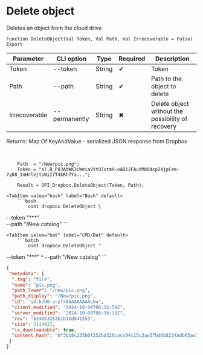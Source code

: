 ﻿---
sidebar_position: 7
---


# Delete object
 Deletes an object from the cloud drive



`Function DeleteObject(Val Token, Val Path, Val Irrecoverable = False) Export`

  | Parameter | CLI option | Type | Required | Description |
  |-|-|-|-|-|
  | Token | --token | String | &#x2714; | Token |
  | Path | --path | String | &#x2714; | Path to the object to delete |
  | Irrecoverable | --permanently | String | &#x2716; | Delete object without the possibility of recovery |

  
  Returns:  Map Of KeyAndValue - serialized JSON response from Dropbox

<br/>




```bsl title="1C:Enterprise/OneScript code example"
    Path  = "/New/pic.png";
    Token = "sl.B_P83AtWK3iWmiaVVtO7xtmH-oAB1JFAuYM0O4cp24jpCem-7yD8_3nHrlvjtoWiI7T4kRh7Yx...";

    Result = OPI_Dropbox.DeleteObject(Token, Path);
```
 

 <Tabs>
  
    <TabItem value="bash" label="Bash" default>
        ```bash
            oint dropbox DeleteObject \
 --token "***" \
 --path "/New catalog"
        ```
    </TabItem>
  
    <TabItem value="bat" label="CMD/Bat" default>
        ```batch
            oint dropbox DeleteObject ^
 --token "***" ^
 --path "/New catalog"
        ```
    </TabItem>
</Tabs>


```json title="Result"
{
 "metadata": {
  ".tag": "file",
  "name": "pic.png",
  "path_lower": "/new/pic.png",
  "path_display": "/New/pic.png",
  "id": "id:kJU6-a-pT48AAAAAAAAckw",
  "client_modified": "2024-10-09T06:15:59Z",
  "server_modified": "2024-10-09T06:16:39Z",
  "rev": "624053263b1b1bd841553",
  "size": 2114023,
  "is_downloadable": true,
  "content_hash": "0f3b18c255b0f252bd326cacc04c15c3aa57bd6b8234adb65aa7bb2987a65492"
 }
}
```
